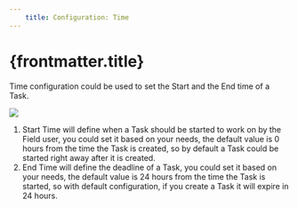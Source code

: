 ```yaml
---
    title: Configuration: Time
---
```


# {frontmatter.title}

Time configuration could be used to set the Start and the End time of a Task.

![](https://t3837933.p.clickup-attachments.com/t3837933/9f032c64-f8bc-4b83-b86e-fb33564dd568/9.png)
1. Start Time will define when a Task should be started to work on by the Field user, you could set it based on your needs, the default value is 0 hours from the time the Task is created, so by default a Task could be started right away after it is created.
2. End Time will define the deadline of a Task, you could set it based on your needs, the default value is 24 hours from the time the Task is started, so with default configuration, if you create a Task it will expire in 24 hours.
